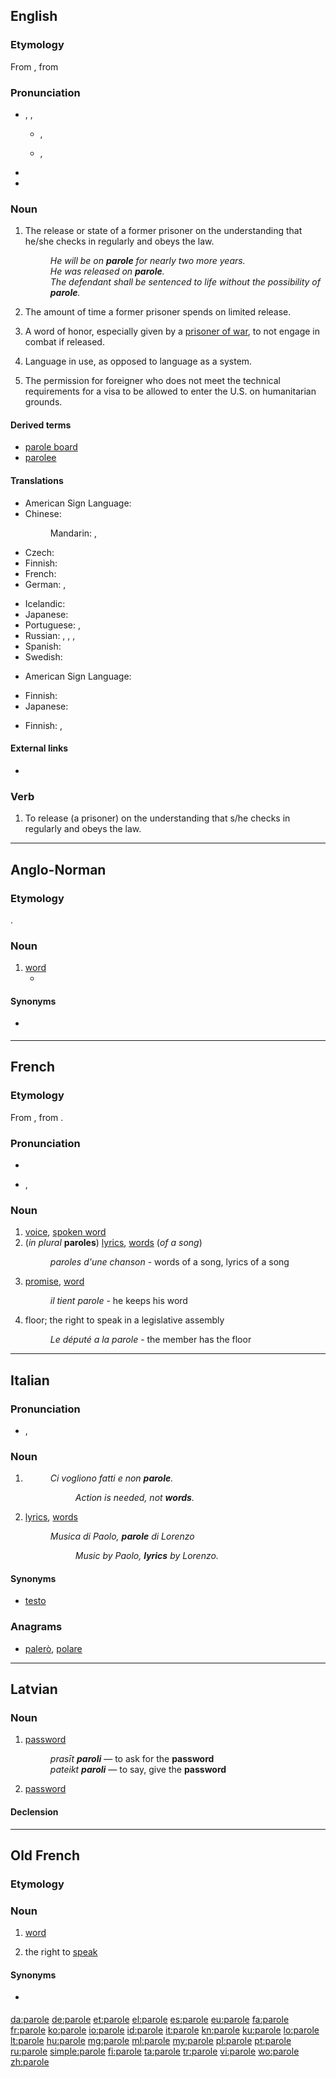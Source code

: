 {{also|Parole|parolē}}
==English==
{{wikipedia}}

===Etymology===
From {{etyl|fro|en}} {{term|parole||lang=fro|word, formal promise}}, from {{etyl|LL.}} {{term|parabola||lang=la|speech}}

===Pronunciation===
* {{enPR|pə-rōlʹ}}, {{IPA|/pəˈroːl/}}, {{X-SAMPA|/pə"ro:l/}}
** {{a|UK}} {{IPA|[pə.ˈɹəʊɫ]}}, {{X-SAMPA|[p@."r\@U5]}}
** {{a|US}} {{IPA|[pə.ˈɹoʊɫ]}}, {{X-SAMPA|[p@."r\oU5]}}
* {{rhymes|əʊl}}
* {{hyphenation|pa|role}}

===Noun===
{{en-noun|-|s}}

# The release or state of a former prisoner on the understanding that he/she checks in regularly and obeys the law.
#: ''He will be on '''parole''' for nearly two more years.''
#: ''He was released on '''parole'''.''
#: ''The defendant shall be sentenced to life without the possibility of '''parole'''.''
# The amount of time a former prisoner spends on limited release.
# {{archaic}} A word of honor, especially given by a [[prisoner of war]], to not engage in combat if released.
# {{linguistics}} Language in use, as opposed to language as a system.
# {{US|immigration law}} The permission for foreigner who does not meet the technical requirements for a visa to be allowed to enter the U.S. on humanitarian grounds.

====Derived terms====
* [[parole board]]
* [[parolee]]

====Translations====
{{trans-top|law: a release of (a prisoner)}}
* American Sign Language: {{tø|ase|BentB@BaseHand-PalmDown-OpenB@CenterSternumhigh-UlnarAcross BentB@TipHand-PalmDown-OpenB@CenterSternumhigh-UlnarAcross}}
* Chinese:
*: Mandarin: {{t|cmn|假釋|sc=Hani}},  {{t|cmn|假释|tr=jiǎshì|sc=Hani}}
* Czech: {{t-|cs|podmínečné propuštění|n}}
* Finnish: {{t-|fi|ehdonalainen}}
* French: {{t-|fr|libération conditionnelle|f}}
* German: {{t-|de|bedingte Haftentlassung|f}},  {{t+|de|Bewährung|f}}
{{trans-mid}}
* Icelandic: {{t-|is|reynslulausn|f}}
* Japanese: {{t-|ja|仮釈放|tr=かりしゃくほう, kari-shakuhō}}
* Portuguese: {{t+|pt|condicional|f}}, {{t-|pt|liberdade condicional}}
* Russian: {{t-|ru|условно-досрочное освобождение|n|tr=uslóvno-dosróčnoje osvoboždénije}},  {{t-|ru|УДО|n|tr=udó, u-de-ó}},  {{t-|ru|досрочное освобождение|n|tr=dosróčnoje osvoboždénije}},  {{t-|ru|условное освобождение|n|tr=uslóvnoje osvoboždénije}}
* Spanish: {{t-|es|libertad condicional|f}}
* Swedish: {{t-|sv|villkorlig frigivning|c}}
{{trans-bottom}}

{{trans-top|an amount of time}}
* American Sign Language: {{tø|ase|BentB@BaseHand-PalmDown-OpenB@CenterSternumhigh-UlnarAcross BentB@TipHand-PalmDown-OpenB@CenterSternumhigh-UlnarAcross}}
{{trans-mid}}
* Finnish: {{t-|fi|ehdonalainen}}
* Japanese: {{t-|ja|仮釈放|tr=kari-shussho}}
{{trans-bottom}}

{{trans-top|linguistics: language in use}}
* Finnish: {{t+|fi|puhekieli}},  {{t+|fi|puhe}}
{{trans-mid}}
{{trans-bottom}}

====External links====
* {{pedia|Parole (United States immigration)}}

===Verb===
{{en-verb|parol|ing}}

# {{transitive}} To release (a prisoner) on the understanding that s/he checks in regularly and obeys the law.

----

==Anglo-Norman==

===Etymology===
{{etyl|Late Latin|xno}} {{term|parabola|lang=la}}.

===Noun===
{{fro-noun|f}}

# [[word]]
#* {{quote-book|year=circa 1155|title=[http://books.google.com/books?id=meueLyU39N0C&printsec=frontcover&source=gbs_ge_summary_r&cad=0#v=onepage&q&f=false Le Roman de Brut]|author=[[w:Wace|Wace]]|passage=A ceste '''parole''' a grant bruit|translation=Saying this<!--this word--> caused uproar<!--literally, "big noise"-->}}

====Synonyms====
* {{sense|word}} {{l/fro|mot}}

----

==French==

===Etymology===
From {{etyl|VL.|fr}} {{recons|paraula|lang=VL.}}, from {{etyl|la|fr}} {{term|parabola||comparison|lang=la}}.

===Pronunciation===
* {{audio|Fr-parole.ogg|audio}}
* {{IPA|/pa.ʁɔl/|lang=fr}}, {{X-SAMPA|/pa.ROl/}}

===Noun===
{{fr-noun|f}}

# [[voice]], [[spoken word]]
# (''in plural'' '''paroles''') [[lyrics]], [[word]]s (''of a song'')
#: ''paroles d'une chanson'' - words of a song, lyrics of a song
# [[promise]], [[word]]
#: ''il tient parole'' - he keeps his word
# floor; the right to speak in a legislative assembly
#: ''Le député a la parole'' - the member has the floor

----

==Italian==

===Pronunciation===
* {{IPA|/paɾɔle/|lang=it}}, {{X-SAMPA|/pa4Ole/}}

===Noun===
{{head|it|noun|g=f|g2=p}}

# {{plural of|parola|lang=it}}
#: ''Ci vogliono fatti e non '''parole'''.''
#:: ''Action is needed, not '''words'''.''
# {{context|of a song}} [[lyrics]], [[word]]s
#: ''Musica di Paolo, '''parole''' di Lorenzo''
#:: ''Music by Paolo, '''lyrics''' by Lorenzo.''

====Synonyms====
* {{sense|lyrics}} [[testo]]

===Anagrams===
* [[palerò#Italian|palerò]], [[polare#Italian|polare]]

----

==Latvian==
{{wikipedia|lang=lv}}
===Noun===
{{lv-noun|f|5th}}

# {{military|lang=lv}} [[password]] {{gloss|identification word used in military operations}}
#: ''prasīt '''paroli''''' — to ask for the '''password'''
#: ''pateikt '''paroli''''' — to say, give the '''password'''
# {{computing|lang=lv}} [[password]] {{gloss|sequence of characters that gives access to a website}}

====Declension====
{{lv-decl-noun|paro|e|5th||l|ļ}}

----

==Old French==

===Etymology===
{{etyl|Late Latin|fro}} {{term|parabola|lang=la}}

===Noun===
{{fro-noun|f}}

# [[word]]
# {{by extension|figuratively}} the right to [[speak]]

====Synonyms====
* {{sense|word}} {{l/fro|mot}}

[[da:parole]]
[[de:parole]]
[[et:parole]]
[[el:parole]]
[[es:parole]]
[[eu:parole]]
[[fa:parole]]
[[fr:parole]]
[[ko:parole]]
[[io:parole]]
[[id:parole]]
[[it:parole]]
[[kn:parole]]
[[ku:parole]]
[[lo:parole]]
[[lt:parole]]
[[hu:parole]]
[[mg:parole]]
[[ml:parole]]
[[my:parole]]
[[pl:parole]]
[[pt:parole]]
[[ru:parole]]
[[simple:parole]]
[[fi:parole]]
[[ta:parole]]
[[tr:parole]]
[[vi:parole]]
[[wo:parole]]
[[zh:parole]]